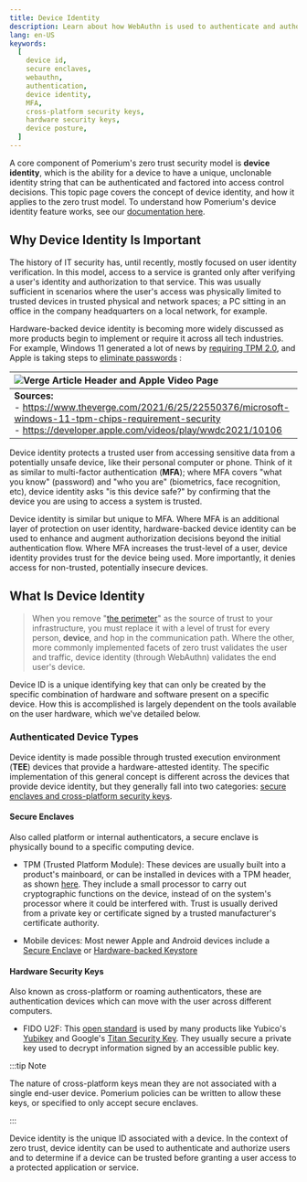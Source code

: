 ```yaml
---
title: Device Identity
description: Learn about how WebAuthn is used to authenticate and authorize access using Device ID and state.
lang: en-US
keywords:
  [
    device id,
    secure enclaves,
    webauthn,
    authentication,
    device identity,
    MFA,
    cross-platform security keys,
    hardware security keys,
    device posture,
  ]
---
```



A core component of Pomerium's zero trust security model is **device identity**, which is the ability for a device to have a unique, unclonable identity string that can be authenticated and factored into access control decisions. This topic page covers the concept of device identity, and how it applies to the zero trust model. To understand how Pomerium's device identity feature works, see our [documentation here](/docs/integrations/device-context/device-identit).

## Why Device Identity Is Important

The history of IT security has, until recently, mostly focused on user identity verification. In this model, access to a service is granted only after verifying a user's identity and authorization to that service. This was usually sufficient in scenarios where the user's access was physically limited to trusted devices in trusted physical and network spaces; a PC sitting in an office in the company headquarters on a local network, for example.

Hardware-backed device identity is becoming more widely discussed as more products begin to implement or require it across all tech industries. For example, Windows 11 generated a lot of news by [requiring TPM 2.0][win11-reqs], and Apple is taking steps to [eliminate passwords][apple-passkeys] :

| ![Verge Article Header and Apple Video Page](./img/device-identity/verge-apple.png) |
| :-- |
| **Sources:**<br />- https://www.theverge.com/2021/6/25/22550376/microsoft-windows-11-tpm-chips-requirement-security<br/>- https://developer.apple.com/videos/play/wwdc2021/10106 |

Device identity protects a trusted user from accessing sensitive data from a potentially unsafe device, like their personal computer or phone. Think of it as similar to multi-factor authentication (**MFA**); where MFA covers "what you know" (password) and "who you are" (biometrics, face recognition, etc), device identity asks "is this device safe?" by confirming that the device you are using to access a system is trusted.

Device identity is similar but unique to MFA. Where MFA is an additional layer of protection on user identity, hardware-backed device identity can be used to enhance and augment authorization decisions beyond the initial authentication flow. Where MFA increases the trust-level of a user, device identity provides trust for the device being used. More importantly, it denies access for non-trusted, potentially insecure devices.

## What Is Device Identity

> When you remove "[the perimeter]" as the source of trust to your infrastructure, you must replace it with a level of trust for every person, **device**, and hop in the communication path. Where the other, more commonly implemented facets of zero trust validates the user and traffic, device identity (through WebAuthn) validates the end user's device.

Device ID is a unique identifying key that can only be created by the specific combination of hardware and software present on a specific device. How this is accomplished is largely dependent on the tools available on the user hardware, which we've detailed below.

### Authenticated Device Types

Device identity is made possible through trusted execution environment (**TEE**) devices that provide a hardware-attested identity. The specific implementation of this general concept is different across the devices that provide device identity, but they generally fall into two categories: [secure enclaves and cross-platform security keys].

#### Secure Enclaves

Also called platform or internal authenticators, a secure enclave is physically bound to a specific computing device.

- TPM (Trusted Platform Module): These devices are usually built into a product's mainboard, or can be installed in devices with a TPM header, as shown [here][toms-hardware-tpm]. They include a small processor to carry out cryptographic functions on the device, instead of on the system's processor where it could be interfered with. Trust is usually derived from a private key or certificate signed by a trusted manufacturer's certificate authority.

- Mobile devices: Most newer Apple and Android devices include a [Secure Enclave][apple-enclave] or [Hardware-backed Keystore][android-keystore]

#### Hardware Security Keys

Also known as cross-platform or roaming authenticators, these are authentication devices which can move with the user across different computers.

- FIDO U2F: This [open standard][fido-spec] is used by many products like Yubico's [Yubikey][yubikey-products] and Google's [Titan Security Key](https://support.google.com/titansecuritykey/answer/9115487?hl=en). They usually secure a private key used to decrypt information signed by an accessible public key.

:::tip Note

The nature of cross-platform keys mean they are not associated with a single end-user device. Pomerium policies can be written to allow these keys, or specified to only accept secure enclaves.

:::

Device identity is the unique ID associated with a device. In the context of zero trust, device identity can be used to authenticate and authorize users and to determine if a device can be trusted before granting a user access to a protected application or service.

[android-keystore]: https://source.android.com/security/keystore
[apple-enclave]: https://support.apple.com/guide/security/secure-enclave-sec59b0b31ff/web
[apple-passkeys]: https://developer.apple.com/documentation/authenticationservices/public-private_key_authentication/supporting_passkeys
[fido-spec]: https://fidoalliance.org/specifications/
[secure enclaves and cross-platform security keys]: https://developers.yubico.com/WebAuthn/WebAuthn_Developer_Guide/Platform_vs_Cross-Platform.html
[the perimeter]: https://www.microsoft.com/security/blog/2019/10/23/perimeter-based-network-defense-transform-zero-trust-model/
[toms-hardware-tpm]: https://www.tomshardware.com/reviews/tpm-trusted-platform-module-header,5766.html
[verge-tpm]: https://www.theverge.com/2021/6/25/22550376/microsoft-windows-11-tpm-chips-requirement-security
[webauthn-api]: https://www.w3.org/TR/webauthn-2/#registration-extension
[win11-reqs]: https://www.microsoft.com/en-us/windows/windows-11-specifications
[yubikey-products]: https://www.yubico.com/products/
